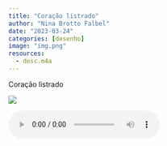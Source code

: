 ```yaml
---
title: "Coração listrado"
author: "Nina Brotto Falbel"
date: "2023-03-24"
categories: [desenho]
image: "img.png"
resources: 
  - desc.m4a
---
```


Coração listrado

![](img.png)

<audio controls>

<source src="desc.m4a" type="audio/mp4">

</audio>
